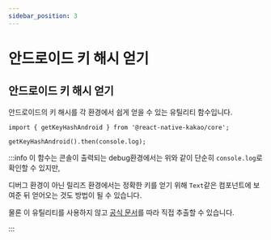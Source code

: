 ```yaml
---
sidebar_position: 3
---
```


# 안드로이드 키 해시 얻기

## 안드로이드 키 해시 얻기

안드로이드의 키 해시를 각 환경에서 쉽게 얻을 수 있는 유틸리티 함수입니다.

```tsx title='index.js'
import { getKeyHashAndroid } from '@react-native-kakao/core';

getKeyHashAndroid().then(console.log);
```

:::info
이 함수는 콘솔이 출력되는 debug환경에서는 위와 같이 단순히 `console.log`로 확인할 수 있지만,

디버그 환경이 아닌 릴리즈 환경에서는 정확한 키를 얻기 위해 `Text`같은 컴포넌트에 보여준 뒤 얻어오는 것도 방법이 될 수 있습니다.

물론 이 유틸리티를 사용하지 않고  [공식 문서](https://developers.kakao.com/docs/latest/ko/android/getting-started#before-you-begin-add-key-hash)를 따라 직접 추출할 수 있습니다.

:::
